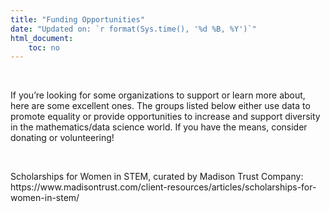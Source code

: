 ```yaml
---
title: "Funding Opportunities"
date: "Updated on: `r format(Sys.time(), '%d %B, %Y')`"
html_document:
    toc: no
---
```


$~$

If you're looking for some organizations to support or learn more about, here are some excellent ones. The groups listed below either use data to promote equality or provide opportunities to increase and support diversity in the mathematics/data science world. If you have the means, consider donating or volunteering! 

$~$


Scholarships for Women in STEM, curated by Madison Trust Company:  
https://www.madisontrust.com/client-resources/articles/scholarships-for-women-in-stem/
